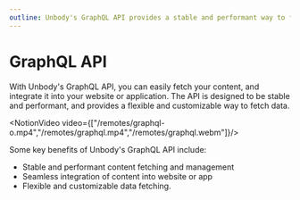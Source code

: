 ```yaml
---
outline: Unbody's GraphQL API provides a stable and performant way to fetch and manage your content. This API is designed to work seamlessly with any app, and makes it easy to integrate your content into your website or application.
---
```



# GraphQL API

With Unbody's GraphQL API, you can easily fetch your content, and integrate it into your website or application. The API is designed to be stable and performant, and provides a flexible and customizable way to fetch data.

<NotionVideo video={["/remotes/graphql-o.mp4","/remotes/graphql.mp4","/remotes/graphql.webm"]}/>

Some key benefits of Unbody's GraphQL API include:
- Stable and performant content fetching and management
- Seamless integration of content into website or app
- Flexible and customizable data fetching.
